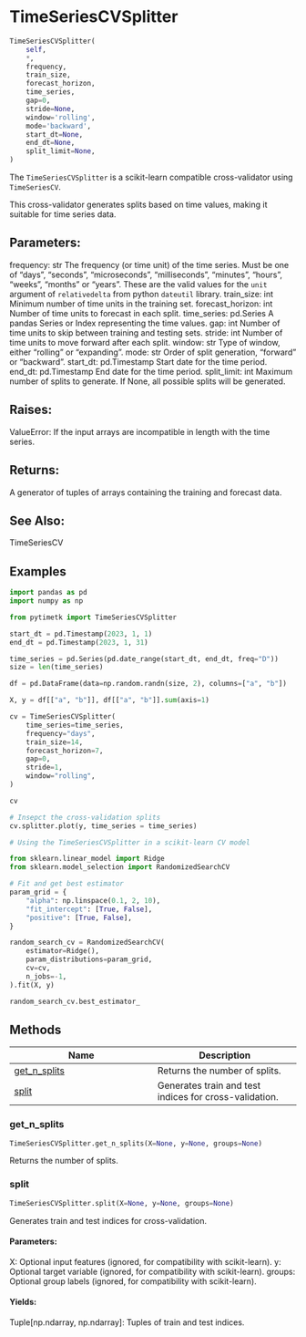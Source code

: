 # TimeSeriesCVSplitter { #pytimetk.TimeSeriesCVSplitter }

```python
TimeSeriesCVSplitter(
    self,
    *,
    frequency,
    train_size,
    forecast_horizon,
    time_series,
    gap=0,
    stride=None,
    window='rolling',
    mode='backward',
    start_dt=None,
    end_dt=None,
    split_limit=None,
)
```

The `TimeSeriesCVSplitter` is a scikit-learn compatible cross-validator using `TimeSeriesCV`.

This cross-validator generates splits based on time values, making it suitable for time series data.

## Parameters: {.doc-section .doc-section-parameters}

frequency: str
    The frequency (or time unit) of the time series. Must be one of "days", "seconds", "microseconds",
    "milliseconds", "minutes", "hours", "weeks", "months" or "years". These are the valid values for the
    `unit` argument of `relativedelta` from python `dateutil` library.
train_size: int
    Minimum number of time units in the training set.
forecast_horizon: int
    Number of time units to forecast in each split.
time_series: pd.Series
    A pandas Series or Index representing the time values.
gap: int
    Number of time units to skip between training and testing sets.
stride: int
    Number of time units to move forward after each split.
window: str
    Type of window, either "rolling" or "expanding".
mode: str
    Order of split generation, "forward" or "backward".
start_dt: pd.Timestamp
    Start date for the time period.
end_dt: pd.Timestamp
    End date for the time period.
split_limit: int
    Maximum number of splits to generate. If None, all possible splits will be generated.

## Raises: {.doc-section .doc-section-raises}

ValueError:
    If the input arrays are incompatible in length with the time series.

## Returns: {.doc-section .doc-section-returns}

A generator of tuples of arrays containing the training and forecast data.

## See Also: {.doc-section .doc-section-see-also}

TimeSeriesCV

## Examples {.doc-section .doc-section-examples}

``` python
import pandas as pd
import numpy as np

from pytimetk import TimeSeriesCVSplitter

start_dt = pd.Timestamp(2023, 1, 1)
end_dt = pd.Timestamp(2023, 1, 31)

time_series = pd.Series(pd.date_range(start_dt, end_dt, freq="D"))
size = len(time_series)

df = pd.DataFrame(data=np.random.randn(size, 2), columns=["a", "b"])

X, y = df[["a", "b"]], df[["a", "b"]].sum(axis=1)

cv = TimeSeriesCVSplitter(
    time_series=time_series,
    frequency="days",
    train_size=14,
    forecast_horizon=7,
    gap=0,
    stride=1,
    window="rolling",
)

cv
```

``` python
# Insepct the cross-validation splits
cv.splitter.plot(y, time_series = time_series)
```

``` python
# Using the TimeSeriesCVSplitter in a scikit-learn CV model

from sklearn.linear_model import Ridge
from sklearn.model_selection import RandomizedSearchCV

# Fit and get best estimator
param_grid = {
    "alpha": np.linspace(0.1, 2, 10),
    "fit_intercept": [True, False],
    "positive": [True, False],
}

random_search_cv = RandomizedSearchCV(
    estimator=Ridge(),
    param_distributions=param_grid,
    cv=cv,
    n_jobs=-1,
).fit(X, y)

random_search_cv.best_estimator_
```

## Methods

| Name | Description |
| --- | --- |
| [get_n_splits](#pytimetk.TimeSeriesCVSplitter.get_n_splits) | Returns the number of splits. |
| [split](#pytimetk.TimeSeriesCVSplitter.split) | Generates train and test indices for cross-validation. |

### get_n_splits { #pytimetk.TimeSeriesCVSplitter.get_n_splits }

```python
TimeSeriesCVSplitter.get_n_splits(X=None, y=None, groups=None)
```

Returns the number of splits.

### split { #pytimetk.TimeSeriesCVSplitter.split }

```python
TimeSeriesCVSplitter.split(X=None, y=None, groups=None)
```

Generates train and test indices for cross-validation.

#### Parameters: {.doc-section .doc-section-parameters}

X:
    Optional input features (ignored, for compatibility with scikit-learn).
y:
    Optional target variable (ignored, for compatibility with scikit-learn).
groups:
    Optional group labels (ignored, for compatibility with scikit-learn).

#### Yields: {.doc-section .doc-section-yields}

Tuple[np.ndarray, np.ndarray]:
    Tuples of train and test indices.